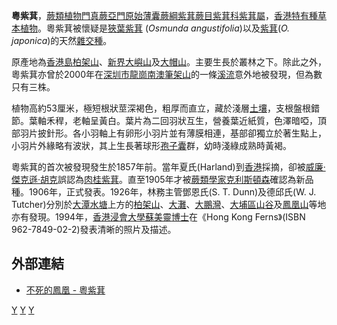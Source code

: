 {{Speciesbox 
| taxon = Osmunda mildei
| authority = [[Carl_Christensen|C. Chr.]]
}}
'''粵紫萁'''，[[蕨類植物門|蕨類植物門]][[真蕨亞門|真蕨亞門]][[原始薄囊蕨綱|原始薄囊蕨綱]][[紫萁蕨目|紫萁蕨目]][[紫萁科|紫萁科]][[紫萁屬|紫萁屬]]，[[香港|香港]][[特有種|特有種]][[草本植物|草本植物]]。粵紫萁被懷疑是[[狹葉紫萁|狹葉紫萁]] (''Osmunda angustifolia'')以及[[紫萁|紫萁]](''O. japonica'')的天然[[雜交種|雜交種]]。

原產地為[[香港島|香港島]][[柏架山|柏架山]]、[[新界|新界]][[大嶼山|大嶼山]]及[[大帽山|大帽山]]。主要生長於叢林之下。除此之外，粵紫萁亦曾於2000年在[[深圳市|深圳市]][[龍崗|龍崗]][[南澳街道|南澳]][[笔架山_(深圳)|筆架山]]的一條[[溪流|溪流]]意外地被發現，但為數只有三株。

植物高約53厘米，極短根狀莖深褐色，粗厚而直立，藏於淺層[[土壤|土壤]]，支根盤根錯節。葉軸禾稈，老軸呈黃白。葉片為二回羽狀互生，營養葉近紙質，色澤暗啞，頂部羽片披針形。各小羽軸上有卵形小羽片並有薄膜相連，基部卻獨立於著生點上，小羽片外緣略有波狀，其上生長著球形[[孢子囊|孢子囊]]群，幼時淺綠成熟時黃褐。

粵紫萁的首次被發現發生於1857年前。當年夏氏(Harland)到[[香港|香港]]採摘，卻被[[威廉·傑克遜·胡克|威廉·傑克遜·胡克]]誤認為[[肉桂紫萁|肉桂紫萁]]。直至1905年才被[[蕨類學家|蕨類學家]][[克利斯頓森|克利斯頓森]]確認為新品種。1906年，正式發表。1926年，林務主管鄧恩氏(S. T. Dunn)及德邱氏(W. J. Tutcher)分別於[[大潭水塘|大潭水塘]]上方的[[柏架山|柏架山]]、[[大灘|大灘]]、[[大鵬灣_(南海)|大鵬灣]]、[[大埔區|大埔區]][[山谷|山谷]]及[[鳳凰山|鳳凰山]]等地亦有發現。1994年，[[香港浸會大學|香港浸會大學]][[蘇美靈|蘇美靈]][[博士|博士]]在《Hong Kong Ferns》(ISBN 962-7849-02-2)發表清晰的照片及描述。

==外部連結==
* [http://www.ngensis.com/flora-b/F13.htm 不死的鳳凰 - 粵紫萁]
{{Taxonbar}}
{{DEFAULTSORT:Osmunda mildei}}
[[Category:紫萁科|Y]]
[[Category:香港植物|Y]]
[[Category:香港特有種|Y]]
